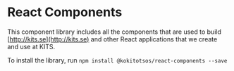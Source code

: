 <Meta title="About/About" />

# React Components

This component library includes all the components that are used to build [http://kits.se](http://kits.se) and
other React applications that we create and use at KITS.

To install the library, run `npm install @kokitotsos/react-components --save`
